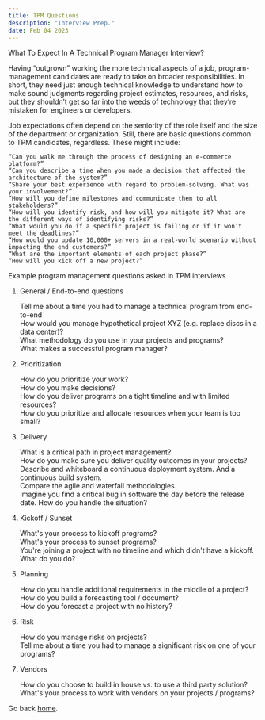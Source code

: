 ```yaml
---
title: TPM Questions
description: "Interview Prep."
date: Feb 04 2023
---
```


What To Expect In A Technical Program Manager Interview?

Having “outgrown” working the more technical aspects of a job, program-management candidates are ready to take on broader responsibilities. In short, they need just enough technical knowledge to understand how to make sound judgments regarding project estimates, resources, and risks, but they shouldn’t get so far into the weeds of technology that they’re mistaken for engineers or developers.

Job expectations often depend on the seniority of the role itself and the size of the department or organization. Still, there are basic questions common to TPM candidates, regardless. These might include:

    “Can you walk me through the process of designing an e-commerce platform?”
    “Can you describe a time when you made a decision that affected the architecture of the system?”
    “Share your best experience with regard to problem-solving. What was your involvement?”
    “How will you define milestones and communicate them to all stakeholders?”
    “How will you identify risk, and how will you mitigate it? What are the different ways of identifying risks?”
    “What would you do if a specific project is failing or if it won’t meet the deadlines?”
    “How would you update 10,000+ servers in a real-world scenario without impacting the end customers?”
    “What are the important elements of each project phase?”
    “How will you kick off a new project?”


Example program management questions asked in TPM interviews

1. General / End-to-end questions

    Tell me about a time you had to manage a technical program from end-to-end  
    How would you manage hypothetical project XYZ (e.g. replace discs in a data center)?  
    What methodology do you use in your projects and programs?  
    What makes a successful program manager?  

2. Prioritization

    How do you prioritize your work?  
    How do you make decisions?  
    How do you deliver programs on a tight timeline and with limited resources?  
    How do you prioritize and allocate resources when your team is too small?  

3. Delivery

    What is a critical path in project management?  
    How do you make sure you deliver quality outcomes in your projects?  
    Describe and whiteboard a continuous deployment system. And a continuous build system.  
    Compare the agile and waterfall methodologies.  
    Imagine you find a critical bug in software the day before the release date. How do you handle the situation?  

4. Kickoff / Sunset

    What's your process to kickoff programs?  
    What's your process to sunset programs?  
    You're joining a project with no timeline and which didn't have a kickoff. What do you do?  

5. Planning

    How do you handle additional requirements in the middle of a project?  
    How do you build a forecasting tool / document?  
    How do you forecast a project with no history?  

6. Risk

    How do you manage risks on projects?  
    Tell me about a time you had to manage a significant risk on one of your programs?  

7. Vendors

    How do you choose to build in house vs. to use a third party solution?  
    What's your process to work with vendors on your projects / programs?  



Go back [home](/).
